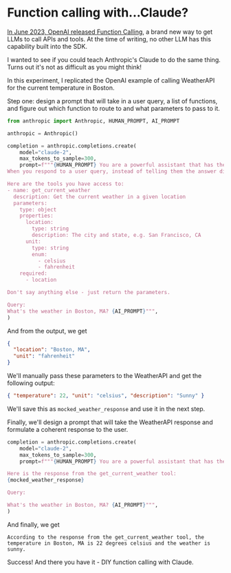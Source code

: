 # Function calling with...Claude?

[In June 2023, OpenAI released Function Calling](https://openai.com/blog/function-calling-and-other-api-updates), a brand new way to get LLMs to call APIs and tools. At the time of writing, no other LLM has this capability built into the SDK.

I wanted to see if you could teach Anthropic's Claude to do the same thing. Turns out it's not as difficult as you might think!

In this experiment, I replicated the OpenAI example of calling WeatherAPI for the current temperature in Boston.

Step one: design a prompt that will take in a user query, a list of functions, and figure out which function to route to and what parameters to pass to it.

```python
from anthropic import Anthropic, HUMAN_PROMPT, AI_PROMPT

anthropic = Anthropic()

completion = anthropic.completions.create(
    model="claude-2",
    max_tokens_to_sample=300,
    prompt=f"""{HUMAN_PROMPT} You are a powerful assistant that has the ability to take user queries and route them to tools. \
When you respond to a user query, instead of telling them the answer directly, you should respond with the parameters of the appropriate tool to call upon.

Here are the tools you have access to:
- name: get_current_weather
  description: Get the current weather in a given location
  parameters:
    type: object
    properties:
      location:
        type: string
        description: The city and state, e.g. San Francisco, CA
      unit:
        type: string
        enum:
          - celsius
          - fahrenheit
    required:
      - location

Don't say anything else - just return the parameters.

Query:
What's the weather in Boston, MA? {AI_PROMPT}""",
)
```

And from the output, we get

```json
{
  "location": "Boston, MA",
  "unit": "fahrenheit"
}
```

We'll manually pass these parameters to the WeatherAPI and get the following output:

```json
{ "temperature": 22, "unit": "celsius", "description": "Sunny" }
```

We'll save this as `mocked_weather_response` and use it in the next step.

Finally, we'll design a prompt that will take the WeatherAPI response and formulate a coherent response to the user.

```python
completion = anthropic.completions.create(
    model="claude-2",
    max_tokens_to_sample=300,
    prompt=f"""{HUMAN_PROMPT} You are a powerful assistant that has the ability to respond to user queries after getting back a response from a tool call.

Here is the response from the get_current_weather tool:
{mocked_weather_response}

Query:

What's the weather in Boston, MA? {AI_PROMPT}""",
)
```

And finally, we get

```
According to the response from the get_current_weather tool, the temperature in Boston, MA is 22 degrees celsius and the weather is sunny.
```

Success! And there you have it - DIY function calling with Claude.

